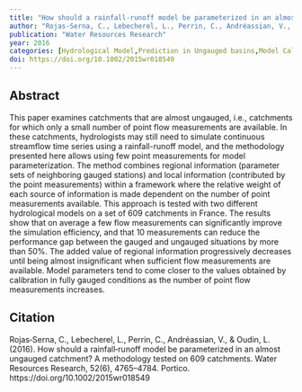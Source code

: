 ```yaml
---
title: "How should a rainfall‐runoff model be parameterized in an almost ungauged catchment? A methodology tested on 609 catchments"
author: "Rojas‐Serna, C., Lebecherel, L., Perrin, C., Andréassian, V., Oudin, L."
publication: "Water Resources Research"
year: 2016
categories: [Hydrological Model,Prediction in Ungauged basins,Model Calibration]
doi: https://doi.org/10.1002/2015wr018549
---
```


## Abstract

This paper examines catchments that are almost ungauged, i.e., catchments for which only a small number of point flow measurements are available. In these catchments, hydrologists may still need to simulate continuous streamflow time series using a rainfall-runoff model, and the methodology presented here allows using few point measurements for model parameterization. The method combines regional information (parameter sets of neighboring gauged stations) and local information (contributed by the point measurements) within a framework where the relative weight of each source of information is made dependent on the number of point measurements available. This approach is tested with two different hydrological models on a set of 609 catchments in France. The results show that on average a few flow measurements can significantly improve the simulation efficiency, and that 10 measurements can reduce the performance gap between the gauged and ungauged situations by more than 50%. The added value of regional information progressively decreases until being almost insignificant when sufficient flow measurements are available. Model parameters tend to come closer to the values obtained by calibration in fully gauged conditions as the number of point flow measurements increases.

## Citation

Rojas‐Serna, C., Lebecherel, L., Perrin, C., Andréassian, V., & Oudin, L. (2016). How should a rainfall‐runoff model be parameterized in an almost ungauged catchment? A methodology tested on 609 catchments. Water Resources Research, 52(6), 4765–4784. Portico. https://doi.org/10.1002/2015wr018549
